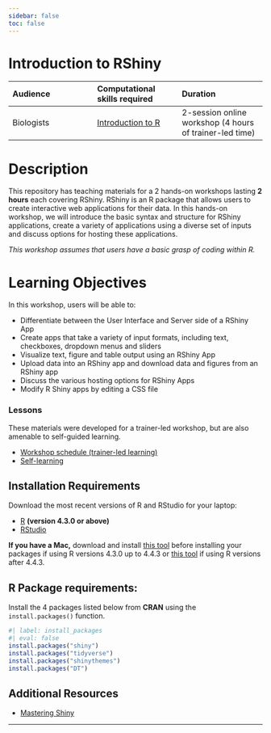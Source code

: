 ```yaml
---
sidebar: false
toc: false
---
```


# Introduction to RShiny

| Audience | Computational skills required| Duration |
:----------|:----------|:----------|
| Biologists | [Introduction to R](https://hbctraining.github.io/Intro-to-R-flipped/) | 2-session online workshop (4 hours of trainer-led time)|

# Description

This repository has teaching materials for a 2 hands-on workshops lasting **2 hours** each covering RShiny. RShiny is an R package that allows users to create interactive web applications for their data. In this hands-on workshop, we will introduce the basic syntax and structure for RShiny applications, create a variety of applications using a diverse set of inputs and discuss options for hosting these applications.

*This workshop assumes that users have a basic grasp of coding within R.*

# Learning Objectives

In this workshop, users will be able to:

- Differentiate between the User Interface and Server side of a RShiny App
- Create apps that take a variety of input formats, including text, checkboxes, dropdown menus and sliders
- Visualize text, figure and table output using an RShiny App
- Upload data into an RShiny app and download data and figures from an RShiny app
- Discuss the various hosting options for RShiny Apps 
- Modify R Shiny apps by editing a CSS file

### Lessons

::: callout-note
These materials were developed for a trainer-led workshop, but are also amenable to self-guided learning.
:::

* [Workshop schedule (trainer-led learning)](lessons/schedule.qmd)
* [Self-learning](lessons/self-learning.qmd)


## Installation Requirements

Download the most recent versions of R and RStudio for your laptop:

 - [R](http://lib.stat.cmu.edu/R/CRAN/) **(version 4.3.0 or above)**
 - [RStudio](https://www.rstudio.com/products/rstudio/download/#download)

:::callout-note
**If you have a Mac,** download and install [this tool](https://mac.r-project.org/tools/gfortran-12.2-universal.pkg) before installing your packages if using R versions 4.3.0 up to 4.4.3 or [this tool](https://mac.r-project.org/tools/gfortran-14.2-universal.pkg) if using R versions after 4.4.3.
:::

## R Package requirements:

Install the 4 packages listed below from **CRAN** using the `install.packages()` function. 
```r
#| label: install_packages
#| eval: false
install.packages("shiny")
install.packages("tidyverse")
install.packages("shinythemes")
install.packages("DT")
```

## Additional Resources

- [Mastering Shiny](https://mastering-shiny.org/)

---
